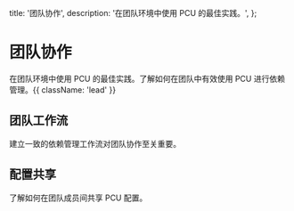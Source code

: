   title: '团队协作',
  description: '在团队环境中使用 PCU 的最佳实践。',
};

# 团队协作

在团队环境中使用 PCU 的最佳实践。了解如何在团队中有效使用 PCU 进行依赖管理。{{ className: 'lead' }}

## 团队工作流

建立一致的依赖管理工作流对团队协作至关重要。

## 配置共享

了解如何在团队成员间共享 PCU 配置。
